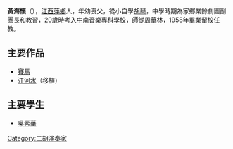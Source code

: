 {{expand|time=2014-06-20T14:51:44+00:00}}
{{unreferenced|time=2014-06-20T14:51:44+00:00}}
'''黃海懷'''（{{bd|1935年||1967年|}}），[[江西|江西]][[萍鄉|萍鄉]]人，年幼喪父，從小自學[[胡琴|胡琴]]，中學時期為家鄉業餘劇團副團長和教習，20歲時考入[[中南音樂專科學校|中南音樂專科學校]]，師從[[周華林|周華林]]，1958年畢業留校任教。

== 主要作品 ==

* [[賽馬_(樂曲)|賽馬]]
* [[江河水|江河水]]（移植）

== 主要學生 ==

* [[吳素華|吳素華]]

{{音樂家小作品}}

[[Category:二胡演奏家|Category:二胡演奏家]]